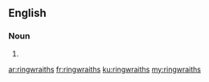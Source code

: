 ==English==

===Noun===
{{head|en|plural}}

# {{plural of|ringwraith|lang=en}}

[[ar:ringwraiths]]
[[fr:ringwraiths]]
[[ku:ringwraiths]]
[[my:ringwraiths]]